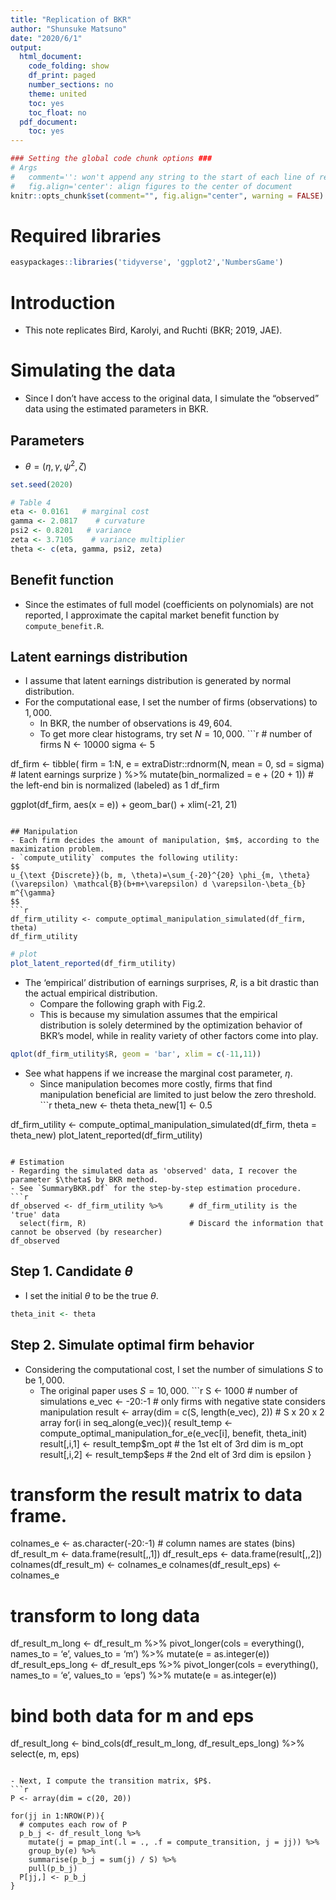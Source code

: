 ```yaml
---
title: "Replication of BKR"
author: "Shunsuke Matsuno"
date: "2020/6/1"
output:
  html_document:
    code_folding: show
    df_print: paged
    number_sections: no
    theme: united
    toc: yes
    toc_float: no
  pdf_document:
    toc: yes
---
```


```r
### Setting the global code chunk options ###
# Args
#   comment='': won't append any string to the start of each line of results
#   fig.align='center': align figures to the center of document
knitr::opts_chunk$set(comment="", fig.align="center", warning = FALSE)
```
# Required libraries
```r
easypackages::libraries('tidyverse', 'ggplot2','NumbersGame')
```


# Introduction
- This note replicates Bird, Karolyi, and Ruchti (BKR; 2019, JAE).

# Simulating the data
- Since I don't have access to the original data, I simulate the "observed" data using the estimated parameters in BKR.

## Parameters
- $\theta = (\eta, \gamma, \psi^2, \zeta)$
```r
set.seed(2020)

# Table 4
eta <- 0.0161   # marginal cost
gamma <- 2.0817    # curvature
psi2 <- 0.8201   # variance
zeta <- 3.7105    # variance multiplier
theta <- c(eta, gamma, psi2, zeta)

```
## Benefit function
- Since the estimates of full model (coefficients on polynomials) are not reported, I approximate the capital market benefit function by `compute_benefit.R`.

## Latent earnings distribution
- I assume that latent earnings distribution is generated by normal distribution.
- For the computational ease, I set the number of firms (observations) to $1,000$.
    - In BKR, the number of observations is $49,604$.
    - To get more clear histograms, try set $N=10,000$.
```r
# number of firms
N <- 10000
sigma <- 5

df_firm <- tibble(
  firm = 1:N,
  e = extraDistr::rdnorm(N, mean = 0, sd = sigma) # latent earnings surprize
  ) %>% 
  mutate(bin_normalized  = e + (20 + 1))    # the left-end bin is normalized (labeled) as 1
df_firm

ggplot(df_firm, aes(x = e)) +
  geom_bar() +
  xlim(-21, 21)
```

## Manipulation
- Each firm decides the amount of manipulation, $m$, according to the maximization problem.
- `compute_utility` computes the following utility:
$$
u_{\text {Discrete}}(b, m, \theta)=\sum_{-20}^{20} \phi_{m, \theta}(\varepsilon) \mathcal{B}(b+m+\varepsilon) d \varepsilon-\beta_{b} m^{\gamma}
$$
```r
df_firm_utility <- compute_optimal_manipulation_simulated(df_firm, theta)
df_firm_utility
```

```r
# plot
plot_latent_reported(df_firm_utility)
```

- The 'empirical' distribution of earnings surprises, $R$, is a bit drastic than the actual empirical distribution.
    - Compare the following graph with Fig.2.
    - This is because my simulation assumes that the empirical distribution is solely determined by the optimization behavior of BKR's model, while in reality variety of other factors come into play.
    
```r
qplot(df_firm_utility$R, geom = 'bar', xlim = c(-11,11))
```

- See what happens if we increase the marginal cost parameter, $\eta$.
    - Since manipulation becomes more costly, firms that find manipulation beneficial are limited to just below the zero threshold.
```r
theta_new <- theta
theta_new[1] <- 0.5

df_firm_utility <- compute_optimal_manipulation_simulated(df_firm, theta = theta_new)
plot_latent_reported(df_firm_utility)
```

# Estimation
- Regarding the simulated data as 'observed' data, I recover the parameter $\theta$ by BKR method.
- See `SummaryBKR.pdf` for the step-by-step estimation procedure.
```r
df_observed <- df_firm_utility %>%      # df_firm_utility is the 'true' data
  select(firm, R)                       # Discard the information that cannot be observed (by researcher)
df_observed
```
## Step 1. Candidate $\theta$
- I set the initial $\theta$ to be the true $\theta$.
```r
theta_init <- theta
```

## Step 2. Simulate optimal firm behavior
- Considering the computational cost, I set the number of simulations $S$ to be $1,000$.
    - The original paper uses $S=10,000$.
```r
S <- 1000   # number of simulations
e_vec <- -20:-1    # only firms with negative state considers manipulation
result <- array(dim = c(S, length(e_vec), 2))   # S x 20 x 2 array
for(i in seq_along(e_vec)){
  result_temp <- compute_optimal_manipulation_for_e(e_vec[i], benefit, theta_init)
  result[,i,1] <- result_temp$m_opt    # the 1st elt of 3rd dim is m_opt
  result[,i,2] <- result_temp$eps      # the 2nd elt of 3rd dim is epsilon
}

# transform the result matrix to data frame.
colnames_e <- as.character(-20:-1)    # column names are states (bins)
df_result_m <- data.frame(result[,,1])
df_result_eps <- data.frame(result[,,2])
colnames(df_result_m) <- colnames_e
colnames(df_result_eps) <- colnames_e

# transform to long data
df_result_m_long <- df_result_m %>% 
  pivot_longer(cols = everything(), names_to = 'e', values_to = 'm') %>% 
  mutate(e = as.integer(e))
df_result_eps_long <- df_result_eps %>% 
  pivot_longer(cols = everything(), names_to = 'e', values_to = 'eps') %>% 
  mutate(e = as.integer(e))

# bind both data for m and eps
df_result_long <- bind_cols(df_result_m_long, df_result_eps_long) %>% 
  select(e, m, eps)
```

- Next, I compute the transition matrix, $P$.
```r
P <- array(dim = c(20, 20))

for(jj in 1:NROW(P)){
  # computes each row of P
  p_b_j <- df_result_long %>% 
    mutate(j = pmap_int(.l = ., .f = compute_transition, j = jj)) %>% 
    group_by(e) %>% 
    summarise(p_b_j = sum(j) / S) %>% 
    pull(p_b_j)  
  P[jj,] <- p_b_j
}

```

